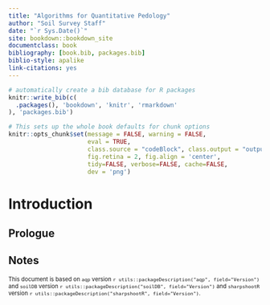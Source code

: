 ```yaml
--- 
title: "Algorithms for Quantitative Pedology"
author: "Soil Survey Staff"
date: "`r Sys.Date()`"
site: bookdown::bookdown_site
documentclass: book
bibliography: [book.bib, packages.bib]
biblio-style: apalike
link-citations: yes
---
```



```r
# automatically create a bib database for R packages
knitr::write_bib(c(
  .packages(), 'bookdown', 'knitr', 'rmarkdown'
), 'packages.bib')
```


```r
# This sets up the whole book defaults for chunk options
knitr::opts_chunk$set(message = FALSE, warning = FALSE, 
                      eval = TRUE, 
                      class.source = "codeBlock", class.output = "outputBlock",
                      fig.retina = 2, fig.align = 'center',
                      tidy=FALSE, verbose=FALSE, cache=FALSE,
                      dev = 'png')
``` 


# Introduction

## Prologue


## Notes

<div style = "font-size: 80%;">
This document is based on `aqp` version `r utils::packageDescription("aqp", field="Version")` and `soilDB` version `r utils::packageDescription("soilDB", field="Version")` and `sharpshootR` version `r utils::packageDescription("sharpshootR", field="Version")`.
</div>


